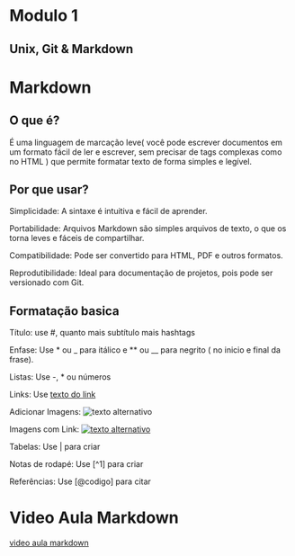 # Modulo 1
## Unix, Git & Markdown

# Markdown

## O que é?
   É uma linguagem de marcação leve( você pode escrever documentos em um formato fácil de ler e escrever, sem precisar de tags complexas como no HTML ) que permite formatar texto de forma simples e legível.

## Por que usar?
Simplicidade: A sintaxe é intuitiva e fácil de aprender.

Portabilidade: Arquivos Markdown são simples arquivos de texto, o que os torna leves e fáceis de compartilhar.

Compatibilidade: Pode ser convertido para HTML, PDF e outros formatos.

Reprodutibilidade: Ideal para documentação de projetos, pois pode ser versionado com Git.

## Formatação basica
Título: use #,  quanto mais subtítulo mais hashtags

Enfase: Use * ou _ para itálico e ** ou __ para negrito ( no inicio e final da frase).

Listas: Use -, * ou números

Links: Use [texto do link](URL) 

Adicionar Imagens: ![texto alternativo](URL da imagem)

Imagens com Link: [![texto alternativo](URL da imagem)](URL do link)

Tabelas: Use | para criar

Notas de rodapé: Use [^1] para criar

Referências: Use [@codigo] para citar

# Video Aula Markdown
[video aula markdown](https://youtu.be/k9A4L6usi0Q)